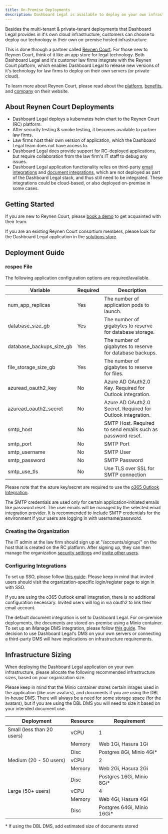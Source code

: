 ```yaml
---
title: On-Premise Deployments
description: Dashboard Legal is available to deploy on your own infrastructure via the Reynen Court Platform.
---
```


Besides the multi-tenant & private-tenant deployments that Dashboard Legal provides in it's own cloud infrastructure, customers can choose to deploy our technology in their own on-premise hosted infrastructure.

This is done through a partner called [Reynen Court](https://reynencourt.com). For those new to Reynen Court, think of it like an app store for legal technology. Both Dashboard Legal and it's customer law firms integrate with the Reynen Court platform, which enables Dashboard Legal to release new versions of it's technology for law firms to deploy on their own servers (or private cloud).

To learn more about Reynen Court, please read about the [platform](https://reynencourt.com/platform), [benefits](https://reynencourt.com/benefits), and [company](https://reynencourt.com/about) on their website.


## About Reynen Court Deployments
- Dashboard Legal deploys a kubernetes helm chart to the Reynen Court (RC) platform.
- After security testing & smoke testing, it becomes available to partner law firms.
- Law firms host their own version of application, which the Dashboard Legal team does not have access to.
- Dashboard Legal does provide support for RC-deployed applications, but require collaboration from the law firm's IT staff to debug any issues.
- Dashboard Legal application functionality relies on third-party [email integrations](../email/intro/#currently-supported-integrations) and [document integrations](../documents/intro/#currently-supported-integrations), which are not deployed as part of the Dashboard Legal stack, and thus still need to be integrated. These integrations could be cloud-based, or also deployed on-premise in some cases.


## Getting Started
If you are new to Reynen Court, please [book a demo](https://reynencourt.com/contact) to get acquainted with their team.

If you are an existing Reynen Court consortium members, please look for the Dashboard Legal application in the [solutions store](https://docs.rcplatform.io/docs/reynen-court-store).


## Deployment Guide

### rcspec File
The following application configuration options are required/available.

| Variable      | Required | Description |
| ------------- | -------- | ------------|
| num_app_replicas | Yes | The number of application pods to launch. |
| database_size_gb | Yes | The number of gigabytes to reserve for database storage. |
| database_backups_size_gb | Yes | The number of gigabytes to reserve for database backups. |
| file_storage_size_gb | Yes | The number of gigabytes to reserve for files. |
| azuread_oauth2_key | No | Azure AD OAuth2.0 Key. Required for Outlook integration. |
| azuread_oauth2_secret | No | Azure AD OAuth2.0 Secret. Required for Outlook integration. |
| smtp_host | No | SMTP Host. Required to send emails such as password reset. |
| smtp_port | No | SMTP Port |
| smtp_username | No | SMTP User |
| smtp_password | No | SMTP Password |
| smtp_use_tls | No | Use TLS over SSL for SMTP connection |

Please note that the azure key/secret are required to use the [o365 Outlook Integration](../email/intro/#currently-supported-integrations).

The SMTP credentials are used only for certain application-initiated emails like password reset. The user emails will be managed by the selected email integration provider. It is recommended to include SMTP credentials for the environment if your users are logging in with username/password.

### Creating the Organization
The IT admin at the law firm should sign up at "/accounts/signup/" on the host that is created on the RC platform. After signing up, they can then manage the organization [security settings](./security-settings) and [invite other users](./managing-users).

### Configuring Integrations
To set up SSO, please follow [this guide](./security-settings/#single-sign-on). Please keep in mind that invited users should visit the organization-specific login/register page to sign in with SSO.

If you are using the o365 Outlook email integration, there is no additional configuration necessary. Invited users will log in via oauth2 to link their email account.

The default document integration is set to Dashboard Legal. For on-premise deployments, the documents are stored on-premise using a Minio container. To set up an iManage DMS integration, please follow [this guide](../documents/imanage). The decision to use Dashboard Legal's DMS on your own servers or connecting a third-party DMS will have implications on infrastructure requirements.


## Infrastructure Sizing 

When deploying the Dashboard Legal application on your own infrastructure, please allocate the following recommended infrastructure sizes, based on your organization size.

Please keep in mind that the Minio container stores certain images used in the application (like user avatars), and documents if you are using the DBL in-house DMS. There will always be a need for some storage space (for the avatars), but if you are using the DBL DMS you will need to size it based on your intended document use.


| Deployment    | Resource | Requirement |
| ----------    | -------- | ----------- |
| Small (less than 20 users) | vCPU   | 1                           |
|                            | Memory | Web 1Gi, Hasura 1Gi         |
|                            | Disc   | Postgres 8Gi, Minio 4Gi\*   |
| Medium (20 - 50 users)     | vCPU   | 2                           |
|                            | Memory | Web 2Gi, Hasura 2Gi         |
|                            | Disc   | Postgres 16Gi, Minio 8Gi\*  |
| Large (50+ users)          | vCPU   | 4                           |
|                            | Memory | Web 4Gi, Hasura 4Gi         |
|                            | Disc   | Postgres 64Gi, Minio 16Gi\* |

\* If using the DBL DMS, add estimated size of documents stored



